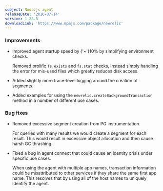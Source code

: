 ```yaml
---
subject: Node.js agent
releaseDate: '2016-07-14'
version: 1.28.3
downloadLink: 'https://www.npmjs.com/package/newrelic'
---
```


### Improvements

* Improved agent startup speed by {'~'}10% by simplifying environment checks.

  Removed prolific `fs.exists` and `fs.stat` checks, instead simply handling the error for mis-used files which greatly reduces disk access.
* Added slightly more trace-level logging around the creation of segments.
* Added examples for using the `newrelic.createBackgroundTransaction` method in a number of different use cases.

### Bug fixes

* Removed excessive segment creation from PG instrumentation.

  For queries with many results we would create a segment for each result. This would result in excessive object allocation and then cause harsh GC thrashing.
* Fixed a bug in agent connect that could cause an identity crisis under specific use cases.

  When using the agent with multiple app names, transaction information could be misattributed to other services if they share the same first app name. This resolves that by using all of the host names to uniquely identify the agent.
